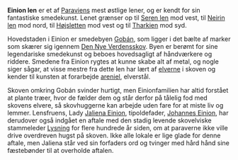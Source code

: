 {{title:Einion len}}
{{author:Laura Holmegaard}}
{{timestamp:2010-03-27T11:29:47Z}}
{{copyright:Einion len}}
'''Einion len''' er et af [[Paravien|Paraviens]] mest østlige lener, og er kendt for sin fantastiske smedekunst. Lenet grænser op til [[Seren len]] mod vest, til [[Neirin len]] mod nord, til [[Højsletten]] mod vest og til [[Tharkien]] mod syd.

Hovedstaden i Einion er smedebyen [[Gobán]], som ligger i det bælte af marker som skærer sig igennem [[Verdensskoven|Den Nye Verdensskov]]. Byen er berømt for sine legendariske smedekunst og beboes hovedsagligt af håndværkere og riddere. Smedene fra Einion rygtes at kunne skabe alt af metal, og nogle siger sågar, at visse mestre fra dette len har lært af [[elver|elverne]] i skoven og kender til kunsten at forarbejde [[areniel]], elverstål.

Skoven omkring Gobán svinder hurtigt, men Einionfamilien har altid forstået at plante træer, hvor de fælder dem og står derfor på tålelig fod med skovens elvere, så skovhuggerne kan arbejde uden fare for at miste liv og lemmer. Lensfruens, Lady [[Jaliena Einion]], tipoldefader, [[Johannes Einion]], har derudover også indgået en aftale med den stadig levende skovelviske stammeleder [[Lysning]] for flere hundrede år siden, om at paraverne ikke ville drive overdreven hugst på skoven. Ikke alle lokale er lige glade for denne aftale, men Jaliena står ved sin forfaders ord og tvinger med hård hånd sine fæstebønder til at overholde aftalen.